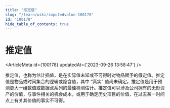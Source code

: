 ```yaml
---
title: "推定值"
slug: "/learn/wiki/imputedvalue-100178"
id: "100178"
hide_table_of_contents: true
---
```



# 推定值

<ArticleMeta id={100178} updatedAt={'2023-09-26 13:58:47'} />
<div className='border-solid border-b border-t-0 my-4 border-[var(--ifm-color-gray-300)]' />

推定值，也称为估计插值，是在实际值未知或不可得时对物品赋予的假定值。推定值是物品或时间集合的逻辑或隐含值，其中 “真实” 值尚未确定。推定值是用于预测更大一组数值或数据点系列的最佳猜测估计。推定值可以涉及公司拥有的无形资产的价值，与事件相关的机会成本，或用于确定历史项目的价值，在过去某一时间点上有关其价值的事实不可得。
